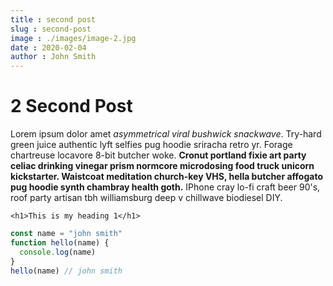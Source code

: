 ```yaml
---
title : second post
slug : second-post
image : ./images/image-2.jpg
date : 2020-02-04
author : John Smith
---
```



# 2 Second Post

Lorem ipsum dolor amet _asymmetrical viral bushwick snackwave_. Try-hard green juice authentic lyft selfies pug hoodie sriracha retro yr. Forage chartreuse locavore 8-bit butcher woke. **Cronut portland fixie art party celiac drinking vinegar prism normcore microdosing food truck unicorn kickstarter. Waistcoat meditation church-key VHS, hella butcher affogato pug hoodie synth chambray health goth.** IPhone cray lo-fi craft beer 90's, roof party artisan tbh williamsburg deep v chillwave biodiesel DIY.

`<h1>This is my heading 1</h1>`

<Counter />

<div className="code">

```javascript
const name = "john smith"
function hello(name) {
  console.log(name)
}
hello(name) // john smith
```
</div>